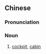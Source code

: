 {{also|座舱}}
==Chinese==
{{zh-forms|s=座舱}}

===Pronunciation===
{{zh-pron
|m=zuòcāng
|c=zo6 cong1
|cat=n
}}

===Noun===
{{zh-noun}}

# [[cockpit]], [[cabin]]